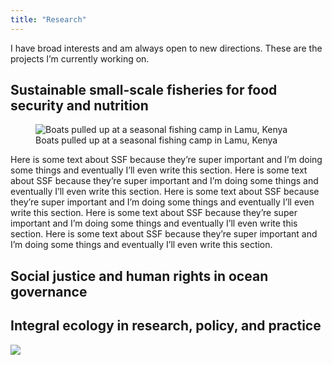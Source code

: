 ```yaml
---
title: "Research"
---
```


I have broad interests and am always open to new directions. These are the projects I'm currently working on.

## Sustainable small-scale fisheries for food security and nutrition

![Boats pulled up at a seasonal fishing camp in Lamu, Kenya](data-files/fishingcamplamu.jpg)

Here is some text about SSF because they're super important and I'm doing some things and eventually I'll even write this section. Here is some text about SSF because they're super important and I'm doing some things and eventually I'll even write this section. Here is some text about SSF because they're super important and I'm doing some things and eventually I'll even write this section. Here is some text about SSF because they're super important and I'm doing some things and eventually I'll even write this section. Here is some text about SSF because they're super important and I'm doing some things and eventually I'll even write this section.

## Social justice and human rights in ocean governance


## Integral ecology in research, policy, and practice

![](data-files/integralecology.png)